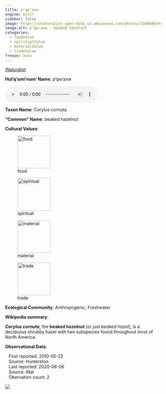 ```yaml
---
title: p'qw'axw
engine: knitr
sidebar: false
image: https://inaturalist-open-data.s3.amazonaws.com/photos/2190080/medium.JPG
image-alt: p'qw'axw - beaked hazelnut
categories:
  - foodValue
  - spiritualValue
  - materialValue
  - tradeValue
freeze: auto
---
```


<div role="img" class="imerss-photo" style="background-image: url(https://inaturalist-open-data.s3.amazonaws.com/photos/2190080/medium.JPG)" 
 alt="p'qw'axw - beaked hazelnut">
 <a href="https://www.inaturalist.org/taxa/53374" target="_blank" class="taxonDisplay-iNat-extern">iNaturalist<span class="external-link"></span></a>
</div>

**Hul'q'umi'num' Name**: p'qw'axw

<audio controls>
  <source src="../../NA" type="audio/mpeg">
</audio>

**Taxon Name**: Corylus cornuta

**"Common" Name**: beaked hazelnut

**Cultural Values**:

:::{layout-nrow=1}
![food](/files/food.svg){width=106px}

![spiritual](/files/spiritual.svg){width=106px}

![material](/files/material.svg){width=106px}

![trade](/files/trade.svg){width=106px}
:::

**Ecological Community**: Anthropogenic, Freshwater

**Wikipedia summary**:
<p class="mw-empty-elt"><p><i><b>Corylus cornuta</b></i>, the <b>beaked hazelnut</b> (or just <i>beaked hazel</i>), is a deciduous shrubby hazel with two subspecies found throughout most of North America.

**Observational Data**:

|    First reported: 2010-05-22

|    Source: Hunterston

|    Last reported: 2020-06-08

|    Source: iNat

|    Obervation count: 2

![](community_dist.png)
